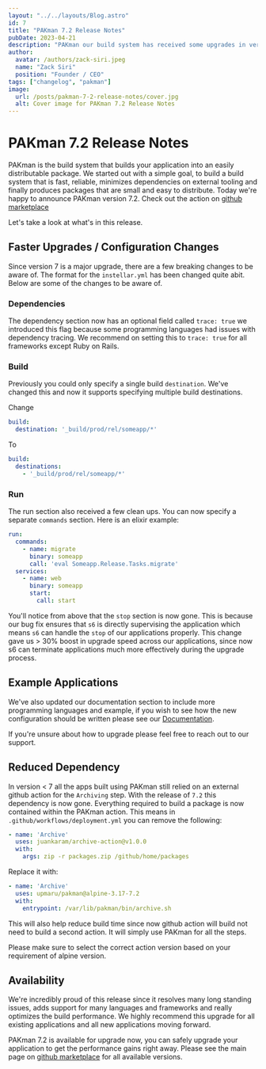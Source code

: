 ```yaml
---
layout: "../../layouts/Blog.astro"
id: 7
title: "PAKman 7.2 Release Notes"
pubDate: 2023-04-21
description: "PAKman our build system has received some upgrades in version 7.2, we recommend to all our customers."
author:
  avatar: /authors/zack-siri.jpeg
  name: "Zack Siri"
  position: "Founder / CEO"
tags: ["changelog", "pakman"]
image:
  url: /posts/pakman-7-2-release-notes/cover.jpg
  alt: Cover image for PAKman 7.2 Release Notes
---
```


# PAKman 7.2 Release Notes

PAKman is the build system that builds your application into an easily distributable package. We started out with a simple goal, to build a build system that is fast, reliable, minimizes dependencies on external tooling and finally produces packages that are small and easy to distribute. Today we're happy to announce PAKman version 7.2. Check out the action on [github marketplace](https://github.com/marketplace/actions/instellar-pakman)

Let's take a look at what's in this release.

## Faster Upgrades / Configuration Changes

Since version 7 is a major upgrade, there are a few breaking changes to be aware of. The format for the `instellar.yml` has been changed quite abit. Below are some of the changes to be aware of.

### Dependencies

The dependency section now has an optional field called `trace: true` we introduced this flag because some programming languages had issues with dependency tracing. We recommend on setting this to `trace: true` for all frameworks except Ruby on Rails.

### Build

Previously you could only specify a single build `destination`. We've changed this and now it supports specifying multiple build destinations.

Change

```yaml
build:
  destination: '_build/prod/rel/someapp/*'
```

To

```yaml
build:
  destinations: 
    - '_build/prod/rel/someapp/*'
```

### Run

The run section also received a few clean ups. You can now specify a separate `commands` section. Here is an elixir example:

```yaml
run:
  commands:
    - name: migrate
      binary: someapp
      call: 'eval Someapp.Release.Tasks.migrate'
  services:
    - name: web
      binary: someapp
      start:
        call: start
```

You'll notice from above that the `stop` section is now gone. This is because our bug fix ensures that `s6` is directly supervising the application which means `s6` can handle the `stop` of our applications properly. This change gave us > 30% boost in upgrade speed across our applications, since now s6 can terminate applications much more effectively during the upgrade process.

## Example Applications

We've also updated our documentation section to include more programming languages and example, if you wish to see how the new configuration should be written please see our [Documentation](/docs/getting-started/). 

If you're unsure about how to upgrade please feel free to reach out to our support.

## Reduced Dependency

In version < 7 all the apps built using PAKman still relied on an external github action for the `Archiving` step. With the release of `7.2` this dependency is now gone. Everything required to build a package is now contained within the PAKman action. This means in `.github/workflows/deployment.yml` you can remove the following:

```yaml
- name: 'Archive'
  uses: juankaram/archive-action@v1.0.0
  with:
    args: zip -r packages.zip /github/home/packages
```

Replace it with:

```yaml
- name: 'Archive'
  uses: upmaru/pakman@alpine-3.17-7.2
  with:
    entrypoint: /var/lib/pakman/bin/archive.sh
```

This will also help reduce build time since now github action will build not need to build a second action. It will simply use PAKman for all the steps.

Please make sure to select the correct action version based on your requirement of alpine version.

## Availability

We're incredibly proud of this release since it resolves many long standing issues, adds support for many languages and frameworks and really optimizes the build performance. We highly recommend this upgrade for all existing applications and all new applications moving forward.

PAKman 7.2 is available for upgrade now, you can safely upgrade your application to get the performance gains right away. Please see the main page on [github marketplace](https://github.com/marketplace/actions/instellar-pakman) for all available versions.







